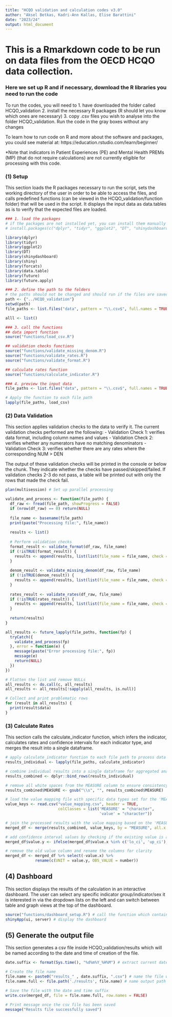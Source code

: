 ---
title: "HCQO validation and calculation codes v3.0"
author: "Aksel Betkas, Kadri-Ann Kallas, Elise Barattini"
date: "2023/24"
output: html_document
---

# This is a Rmarkdown code to be run on data files from the OECD HCQO data collection. 

### Here we set up R and if necessary, download the R libraries you need to run the code
To run the codes, you will need to 
  1. have downloaded the folder called HCQO_validation
  2. install the necessary R packages (R should let you know which ones are necessary)
  3. copy .csv files you wish to analyse into the folder HCQO_validation\data*
  4. Run the code in the gray boxes without any changes

To learn how to run code on R and more about the software and packages, you could see material at: https://education.rstudio.com/learn/beginner/

*Note that indicators in Patient Experiences (PE) and Mental Health PREMs (MP) (that do not require calculations) are not currently eligible for processing with this code.




### (1)  Setup
This section loads the R packages necessary to run the script, sets the working directory of the user in order to be able to access the files, and calls predefined functions (can be viewed in the HCQO_validation/function folder) that will be used in the script. It displays the input data as data.tables as is to verify that the expected files are loaded.
```{r}
### 1. load the packages
# if the packages are not installed yet, you can install them manually by copying the next line (without #) in the console
# install.packages(c("dplyr", "tidyr", "ggplot2", "DT", "shinydashboard", "shiny", "forcats", "future", "future.apply"))

library(dplyr)
library(tidyr)
library(ggplot2)
library(DT)
library(shinydashboard)
library(shiny)
library(forcats)
library(data.table)
library(future)
library(future.apply)

### 2. define the path to the folders
# the paths should not be changed and should run if the files are saved correctly
path <- {"../HCQO_validation"}
setwd(path)
file_paths <- list.files("data", pattern = "\\.csv$", full.names = TRUE, recursive = TRUE)

alll <- list()

### 3. call the functions
## data import function
source("functions/load_csv.R")

## validation checks functions
source("functions/validate_missing_denom.R")
source("functions/validate_rates.R")
source("functions/validate_format.R")

## calculate rates function
source("functions/calculate_indicator.R")

### 4. preview the input data 
file_paths <- list.files("data", pattern = "\\.csv$", full.names = TRUE, recursive = TRUE)

# Apply the function to each file path
lapply(file_paths, load_csv)
```




### (2) Data Validation
This section applies validation checks to the data to verify it. The current validation checks performed are the following:
- Validation Check 1: verifies data format, including column names and values
- Validation Check 2: verifies whether any numerators have no matching denominators
- Validation Check 3: verifies whether there are any rates where the corresponding NUM > DEN

The output of these validation checks will be printed in the console or below the chunk. They indicate whether the checks have passed/skipped/failed.
If validation checks 2-3 do not pass, a table will be printed out with only the rows that made the check fail.

```{r}

plan(multisession) # Set up parallel processing

validate_and_process <- function(file_path) {
  df_raw <- fread(file_path, showProgress = FALSE)
  if (nrow(df_raw) == 0) return(NULL)
  
  file_name <- basename(file_path)
  print(paste("Processing file:", file_name))
  
  results <- list()
  
  # Perform validation checks
  format_result <- validate_format(df_raw, file_name)
  if (!isTRUE(format_result)) {
    results <- append(results, list(list(file_name = file_name, check = "Validation Check 1", data = format_result)))
  } 
  
  denom_result <- validate_missing_denom(df_raw, file_name)
  if (!isTRUE(denom_result)) {
    results <- append(results, list(list(file_name = file_name, check = "Validation Check 2", data = denom_result)))
  } 
  
  rates_result <- validate_rates(df_raw, file_name)
  if (!isTRUE(rates_result)) {
    results <- append(results, list(list(file_name = file_name, check = "Validation Check 3", data = rates_result)))
  } 
  
  return(results)
}

all_results <- future_lapply(file_paths, function(fp) {
  tryCatch({
    validate_and_process(fp)
  }, error = function(e) {
    message(paste("Error processing file:", fp))
    message(e)
    return(NULL)
  })
})

# Flatten the list and remove NULLs
all_results <- do.call(c, all_results)
all_results <- all_results[!sapply(all_results, is.null)]

# Collect and print problematic rows
for (result in all_results) {
  print(result$data)
}


```


### (3) Calculate Rates
This section calls the calculate_indicator function, which infers the indicator, calculates rates and confidence intervals for each indicator type, and merges the result into a single dataframe.
```{r}
# apply calculate_indicator function to each file path to process data
results_individual <- lapply(file_paths, calculate_indicator)

# combine individual results into a single dataframe for aggregated analysis
results_combined <- dplyr::bind_rows(results_individual)

# remove all white spaces from the MEASURE column to ensure consistency
results_combined$MEASURE <- gsub("\\s", "", results_combined$MEASURE) 

# load the value mapping file with specific data types set for the 'MEASURE' and 'value' columns
value_keys <- read.csv("value_mapping.csv", header = TRUE,
                       colClasses = list('MEASURE' = "character",
                                         'value' = "character"))

# join the processed results with the value mapping based on the 'MEASURE' column to enrich the dataset
merged_df <- merge(results_combined, value_keys, by = "MEASURE", all.x = TRUE)

# add confidence interval values by checking if the existing value is a confidence interval and updating accordingly
merged_df$value.y <- ifelse(merged_df$value.x %in% c('lo_ci', 'up_ci'), yes = merged_df$value.x, no = merged_df$value.y)

# remove the old value column and rename the columns for clarity
merged_df <- merged_df %>% select(-value.x) %>% 
             rename(c(UNIT = value.y, OBS_VALUE = number))

```



## (4) Dashboard
This section displays the results of the calculation in an interactive dashboard. The user can select any specific indicator group/indicator/sex it is interested in via the dropdown lists on the left and can switch between table and graph views at the top of the dashboard.
```{r}
source("functions/dashboard_setup.R") # call the function which contains the dashboard UI settings
shinyApp(ui, server) # display the dashboard
```


## (5) Generate the output file
This section generates a csv file inside HCQO_validation/results which will be named according to the date and time of creation of the file.
```{r}
date.suffix <- format(Sys.time(), "%d%m%Y_%H%M") # extract current date and time

# Create the file name
file.name <- paste0("results_" , date.suffix, ".csv") # name the file with the date and time suffix
file.name.full <- file.path('./results', file.name) # name output path

# Save the file with the date and time suffix
write.csv(merged_df, file = file.name.full, row.names = FALSE)

# Print message once the csv file has been saved
message("Results file successfully saved")

```


